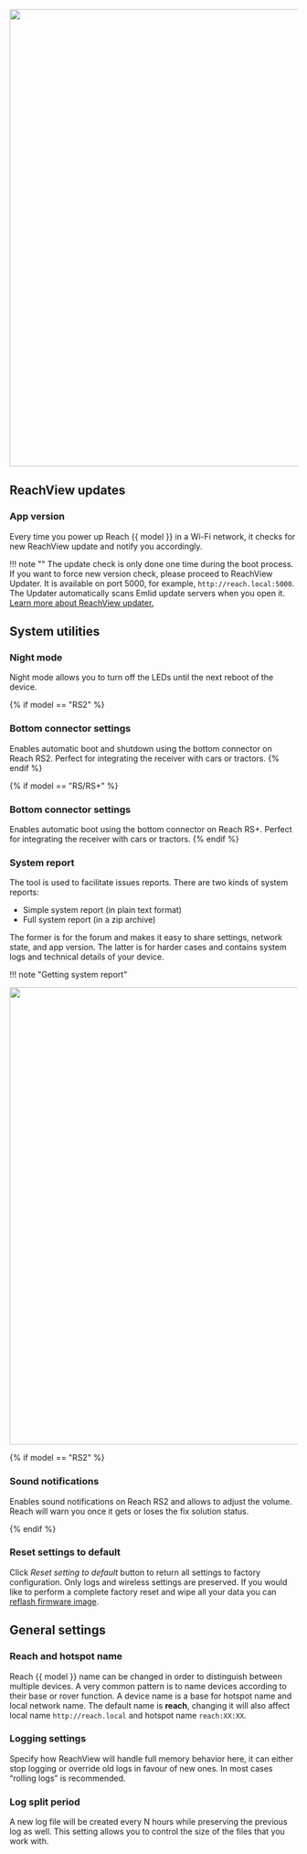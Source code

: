 <p style="text-align:center" ><img src="../img/reachview/settings/settings.png" style="width: 800px;" /></p>

## ReachView updates

### App version  
Every time you power up Reach {{ model }} in a Wi-Fi network, it checks for new ReachView update and notify you accordingly.

!!! note ""
    The update check is only done one time during the boot process. If you want to force new version check, please proceed to ReachView Updater. It is available on port 5000, for example, `http://reach.local:5000`. The Updater automatically scans Emlid update servers when you open it. [Learn more about ReachView updater.](updater.md)

## System utilities

### Night mode 
Night mode allows you to turn off the LEDs until the next reboot of the device. 

{% if model == "RS2" %}
### Bottom connector settings
Enables automatic boot and shutdown using the bottom connector on Reach RS2. Perfect for integrating the receiver with cars or tractors.
{% endif %}

{% if model == "RS/RS+" %}
### Bottom connector settings
Enables automatic boot using the bottom connector on Reach RS+. Perfect for integrating the receiver with cars or tractors.
{% endif %}

### System report
The tool is used to facilitate issues reports. There are two kinds of system reports:

* Simple system report (in plain text format)
* Full system report (in a zip archive)

The former is for the forum and makes it easy to share settings, network state, and app version. The latter is for harder cases and contains system logs and technical details of your device.

!!! note "Getting system report"
	<p style="text-align:center"><img src="../img/reachview/settings/system-report.gif" style="width: 800px;" /></p>

{% if model == "RS2" %}

### Sound notifications
Enables sound notifications on Reach RS2 and allows to adjust the volume. Reach will warn you once it gets or loses the fix solution status.

{% endif %}

### Reset settings to default  
Click *Reset setting to default* button to return all settings to factory configuration. Only logs and wireless settings are preserved. If you would like to perform a complete factory reset and wipe all your data you can [reflash firmware image](firmware-reflashing.md).

## General settings

### Reach and hotspot name

Reach {{ model }} name can be changed in order to distinguish between multiple devices. A very common pattern is to name devices according to their base or rover function. A device name is a base for hotspot name and local network name. The default name is **reach**, changing it will also affect local name `http://reach.local` and hotspot name `reach:XX:XX`.

### Logging settings
Specify how ReachView will handle full memory behavior here, it can either stop logging or override old logs in favour of new ones. In most cases “rolling logs” is recommended.

### Log split period
A new log file will be created every N hours while preserving the previous log as well. This setting allows you to control the size of the files that you work with.
